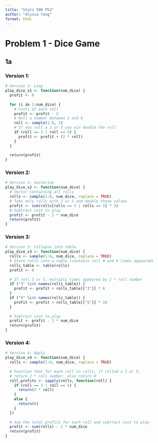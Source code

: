 ```yaml
---
title: "Stats 506 PS2"
author: "Alyssa Yang"
format: html
---
```


# Problem 1 - Dice Game
## 1a
### Version 1:
```r
# Version 1: Loop
play_dice_v1 <- function(num_dice) {
  profit <- 0
  
  for (i in 1:num_dice) {
    # Costs $2 each roll
    profit <- profit - 2
    # Roll a number between 1 and 6
    roll <- sample(1:6, 1)
    # If you roll a 3 or 5 you win double the roll
    if (roll == 3 | roll == 5) {
      profit <- profit + (2 * roll)
    }
  }
  
  return(profit)
}
```


### Version 2:
```r
# Version 2: Vectorize
play_dice_v2 <- function(num_dice) {
  # Vector containing all rolls
  rolls <- sample(1:6, num_dice, replace = TRUE)
  # Take only rolls with 3 or 5 and double those values
  profit <- sum(rolls[rolls == 3 | rolls == 5] * 2)
  # Subtract cost to play
  profit <- profit - 2 * num_dice
  return(profit)
}
```


### Version 3:
```r
# Version 3: Collapse into table
play_dice_v3 <- function(num_dice) {
  rolls <- sample(1:6, num_dice, replace = TRUE)
  # Store rolls into a table (contains roll # and # times appeared)
  rolls_table <- table(rolls)
  profit <- 0
  
  # If roll 3 or 5, multiply times appeared by 2 * roll number
  if ("3" %in% names(rolls_table)) {
    profit <- profit + rolls_table[["3"]] * 6
  }
  if ("5" %in% names(rolls_table)) {
    profit <- profit + rolls_table[["5"]] * 10
  }
  
  # Subtract cost to play
  profit <- profit - 2 * num_dice
  return(profit)
}
```


### Version 4:
```r
# Version 4: Apply
play_dice_v4 <- function(num_dice) {
  rolls <- sample(1:6, num_dice, replace = TRUE)
  
  # Function that for each roll in rolls, if rolled a 3 or 5, 
  # return 2 * roll number, else return 0
  roll_profits <- sapply(rolls, function(roll) {
    if (roll == 3 | roll == 5) {
      return(2 * roll)
    }
    else {
      return(0)
    }
  })
  
  # Sum the total profits for each roll and subtract cost to play
  profit <- sum(rolls) - 2 * num_dice
  return(profit)
}
```






